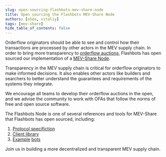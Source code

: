 ```yaml
---
slug: open-sourcing-flashbots-mev-share-node
title: Open sourcing the Flashbots MEV-Share Node
authors: [shea, vitaliy]
tags: [mev-share]
hide_table_of_contents: false
---
```


Orderflow originators should be able to see and control how their transactions are processed by other actors in the MEV supply chain. In order to bring more transparency to [orderflow auctions](https://writings.flashbots.net/order-flow-auctions-and-centralisation-II), Flashbots has open sourced our implementation of a [MEV-Share Node](https://github.com/flashbots/mev-share-node).

Transparency in the MEV supply chain is critical for orderflow originators to make informed decisions. It also enables other actors like builders and searchers to better understand the guarantees and requirements of the systems they integrate.

We encourage all teams to develop their orderflow auctions in the open, and we advise the community to work with OFAs that follow the norms of free and open source software.

The Flashbots Node is one of several references and tools for MEV-Share that Flashbots has open sourced, including:
1. [Protocol specifiction](https://github.com/flashbots/mev-share)
2. [Client library](https://github.com/flashbots/mev-share-client-ts)
3. [Example](https://github.com/flashbots/simple-blind-arbitrage) [bots](https://github.com/flashbots/simple-limit-order-bot)

Join us in building a more decentralized and transparent MEV supply chain.
